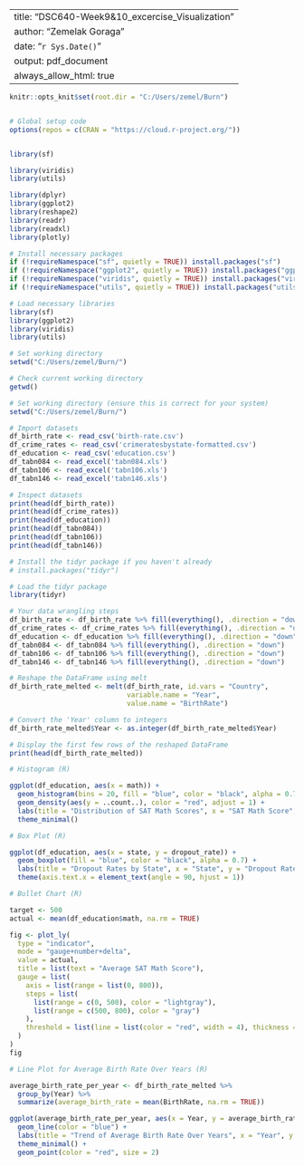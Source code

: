 
---
title: "DSC640-Week9&10_excercise_Visualization"
author: "Zemelak Goraga"
date: "`r Sys.Date()`"
output: pdf_document
always_allow_html: true
---

```{r setup, include=FALSE}
knitr::opts_knit$set(root.dir = "C:/Users/zemel/Burn")


# Global setup code
options(repos = c(CRAN = "https://cloud.r-project.org/"))


library(sf)

library(viridis)
library(utils)

library(dplyr)
library(ggplot2)
library(reshape2)
library(readr)
library(readxl)
library(plotly)
```

```{r}
# Install necessary packages
if (!requireNamespace("sf", quietly = TRUE)) install.packages("sf")
if (!requireNamespace("ggplot2", quietly = TRUE)) install.packages("ggplot2")
if (!requireNamespace("viridis", quietly = TRUE)) install.packages("viridis")
if (!requireNamespace("utils", quietly = TRUE)) install.packages("utils")

```

```{r}
# Load necessary libraries
library(sf)
library(ggplot2)
library(viridis)
library(utils)

```



```{r}
# Set working directory
setwd("C:/Users/zemel/Burn/")
```


```{r}
# Check current working directory
getwd()

# Set working directory (ensure this is correct for your system)
setwd("C:/Users/zemel/Burn/")

```


```{r}
# Import datasets
df_birth_rate <- read_csv('birth-rate.csv')
df_crime_rates <- read_csv('crimeratesbystate-formatted.csv')
df_education <- read_csv('education.csv')
df_tabn084 <- read_excel('tabn084.xls')
df_tabn106 <- read_excel('tabn106.xls')
df_tabn146 <- read_excel('tabn146.xls')
```


```{r}
# Inspect datasets
print(head(df_birth_rate))
print(head(df_crime_rates))
print(head(df_education))
print(head(df_tabn084))
print(head(df_tabn106))
print(head(df_tabn146))
```


```{r}
# Install the tidyr package if you haven't already
# install.packages("tidyr")

# Load the tidyr package
library(tidyr)

# Your data wrangling steps
df_birth_rate <- df_birth_rate %>% fill(everything(), .direction = "down")
df_crime_rates <- df_crime_rates %>% fill(everything(), .direction = "down")
df_education <- df_education %>% fill(everything(), .direction = "down")
df_tabn084 <- df_tabn084 %>% fill(everything(), .direction = "down")
df_tabn106 <- df_tabn106 %>% fill(everything(), .direction = "down")
df_tabn146 <- df_tabn146 %>% fill(everything(), .direction = "down")

```


```{r}
# Reshape the DataFrame using melt
df_birth_rate_melted <- melt(df_birth_rate, id.vars = "Country", 
                             variable.name = "Year", 
                             value.name = "BirthRate")

# Convert the 'Year' column to integers
df_birth_rate_melted$Year <- as.integer(df_birth_rate_melted$Year)

# Display the first few rows of the reshaped DataFrame
print(head(df_birth_rate_melted))

```

```{r}
# Histogram (R)

ggplot(df_education, aes(x = math)) +
  geom_histogram(bins = 20, fill = "blue", color = "black", alpha = 0.7) +
  geom_density(aes(y = ..count..), color = "red", adjust = 1) +
  labs(title = "Distribution of SAT Math Scores", x = "SAT Math Score", y = "Frequency") +
  theme_minimal()

```

```{r}
# Box Plot (R)

ggplot(df_education, aes(x = state, y = dropout_rate)) +
  geom_boxplot(fill = "blue", color = "black", alpha = 0.7) +
  labs(title = "Dropout Rates by State", x = "State", y = "Dropout Rate") +
  theme(axis.text.x = element_text(angle = 90, hjust = 1))

```

```{r}
# Bullet Chart (R)

target <- 500
actual <- mean(df_education$math, na.rm = TRUE)

fig <- plot_ly(
  type = "indicator",
  mode = "gauge+number+delta",
  value = actual,
  title = list(text = "Average SAT Math Score"),
  gauge = list(
    axis = list(range = list(0, 800)),
    steps = list(
      list(range = c(0, 500), color = "lightgray"),
      list(range = c(500, 800), color = "gray")
    ),
    threshold = list(line = list(color = "red", width = 4), thickness = 0.75, value = target)
  )
)
fig

```

```{r}
# Line Plot for Average Birth Rate Over Years (R)

average_birth_rate_per_year <- df_birth_rate_melted %>%
  group_by(Year) %>%
  summarize(average_birth_rate = mean(BirthRate, na.rm = TRUE))

ggplot(average_birth_rate_per_year, aes(x = Year, y = average_birth_rate)) +
  geom_line(color = "blue") +
  labs(title = "Trend of Average Birth Rate Over Years", x = "Year", y = "Average Birth Rate") +
  theme_minimal() +
  geom_point(color = "red", size = 2)

```

